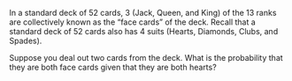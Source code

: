 In a standard deck of $52$ cards, 3 (Jack, Queen, and King) of the 13 ranks are collectively known as the "face cards" of the deck. Recall that a standard deck of $52$ cards also has $4$ suits (Hearts, Diamonds, Clubs, and Spades).

Suppose you deal out two cards from the deck. What is the probability that they are both face cards given that they are both hearts?